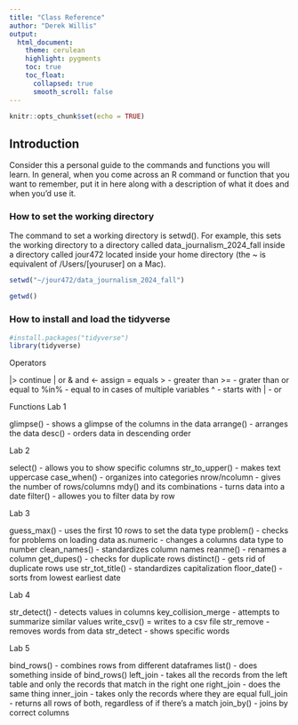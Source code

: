 ```yaml
---
title: "Class Reference"
author: "Derek Willis"
output:
  html_document:
    theme: cerulean
    highlight: pygments
    toc: true
    toc_float:
      collapsed: true
      smooth_scroll: false
---
```


```r
knitr::opts_chunk$set(echo = TRUE)
```

## Introduction

Consider this a personal guide to the commands and functions you will learn. In general, when you come across an R command or function that you want to remember, put it in here along with a description of what it does and when you'd use it.

### How to set the working directory

The command to set a working directory is setwd(). For example, this sets the working directory to a directory called data_journalism_2024_fall inside a directory called jour472 located inside your home directory (the ~ is equivalent of /Users/[youruser] on a Mac).

```r
setwd("~/jour472/data_journalism_2024_fall")

getwd()

```

### How to install and load the tidyverse

```r
#install.packages("tidyverse")
library(tidyverse)
```

Operators

  |> continue
  | or
  & and
  <- assign
  = equals
  > - greater than
  >= - grater than or equal to
  %in% - equal to in cases of multiple variables
  ^ - starts with
  | - or

Functions
  Lab 1
  
  glimpse() - shows a glimpse of the columns in the data
  arrange() - arranges the data
    desc() - orders data in descending order

  Lab 2
  
  select() - allows you to show specific columns
  str_to_upper() - makes text uppercase
  case_when() - organizes into categories
  nrow/ncolumn - gives the number of rows/columns
  mdy() and its combinations - turns data into a date
  filter() - allowes you to filter data by row
  
  Lab 3
  
  guess_max() - uses the first 10 rows to set the data type
  problem() - checks for problems on loading data
  as.numeric - changes a columns data type to number
  clean_names() - standardizes column names
  reanme() - renames a column
  get_dupes() - checks for duplicate rows
  distinct() - gets rid of duplicate rows
  use str_tot_title() - standardizes capitalization
  floor_date() - sorts from lowest earliest date
  
  Lab 4 
  
  str_detect() - detects values in columns
  key_collision_merge - attempts to summarize similar values
  write_csv() = writes to a csv file
  str_remove - removes words from data
  str_detect - shows specific words
  
  Lab 5
  
  bind_rows() - combines rows from different dataframes
  list() - does something inside of bind_rows()
  left_join - takes all the records from the left table and only the records that match in the right one
  right_join - does the same thing
  inner_join - takes only the records where they are equal
  full_join - returns all rows of both, regardless of if there’s a match
  join_by() - joins by correct columns
  